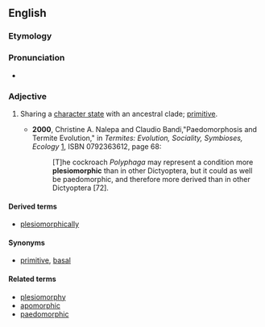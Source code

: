 ==English==
===Etymology===

{{suffix|plesiomorph|ic}}
===Pronunciation===
* {{a|US}} {{IPA|plizioʊˈmoʊɹfɪk}}

===Adjective===
{{en-adj}}

# {{cladistics}} Sharing a [[character state]] with an ancestral clade; [[primitive]].
#*'''2000''', Christine A. Nalepa and Claudio Bandi,"Paedomorphosis and Termite Evolution," in ''Termites: Evolution, Sociality, Symbioses, Ecology'' [http://books.google.com/books?id=Q_-KUDz2-sYC], ISBN 0792363612, page 68:
#*:[T]he cockroach ''Polyphaga'' may represent a condition more '''plesiomorphic''' than in other Dictyoptera, but it could as well be paedomorphic, and therefore more derived than in other Dictyoptera [72].

====Derived terms====
*[[plesiomorphically]]

====Synonyms====
*[[primitive]], [[basal]]

====Related terms====
*[[plesiomorphy]]
*[[apomorphic]]
*[[paedomorphic]]